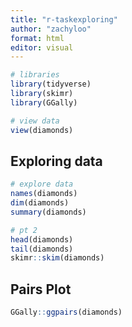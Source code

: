 ```yaml
---
title: "r-taskexploring"
author: "zachyloo"
format: html
editor: visual
---
```


```r
# libraries
library(tidyverse)
library(skimr)
library(GGally)
```

```r
# view data
view(diamonds)
```

## Exploring data

```r
# explore data
names(diamonds)
dim(diamonds)
summary(diamonds)
```

```r
# pt 2
head(diamonds)
tail(diamonds)
skimr::skim(diamonds)
```

## Pairs Plot

```r
GGally::ggpairs(diamonds)
```
